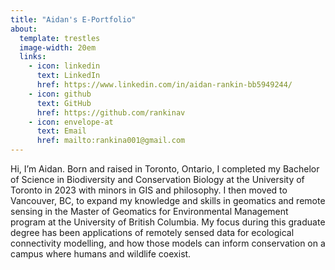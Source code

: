 ```yaml
---
title: "Aidan's E-Portfolio"
about:
  template: trestles
  image-width: 20em
  links: 
    - icon: linkedin
      text: LinkedIn
      href: https://www.linkedin.com/in/aidan-rankin-bb5949244/
    - icon: github
      text: GitHub
      href: https://github.com/rankinav
    - icon: envelope-at
      text: Email
      href: mailto:rankina001@gmail.com
---
```


Hi, I'm Aidan. Born and raised in Toronto, Ontario, I completed my Bachelor of Science in Biodiversity and Conservation Biology at the University of Toronto in 2023 with minors in GIS and philosophy. I then moved to Vancouver, BC, to expand my knowledge and skills in geomatics and remote sensing in the Master of Geomatics for Environmental Management program at the University of British Columbia. My focus during this graduate degree has been applications of remotely sensed data for ecological connectivity modelling, and how those models can inform conservation on a campus where humans and wildlife coexist.
